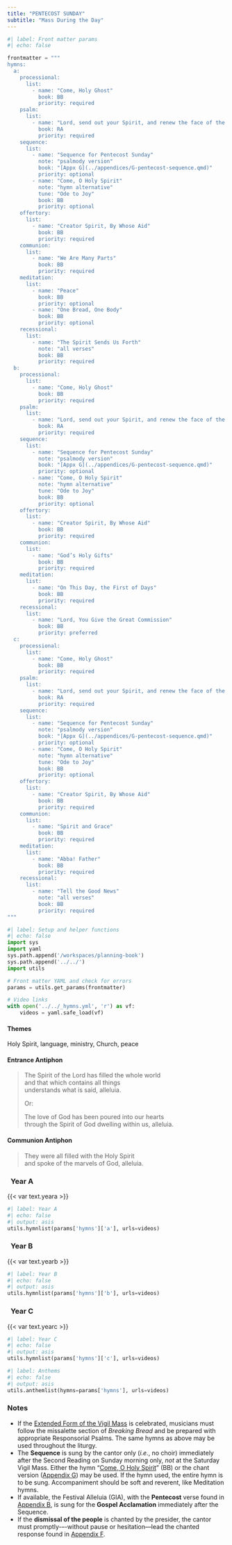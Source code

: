 ```yaml
---
title: "PENTECOST SUNDAY"
subtitle: "Mass During the Day"
---
```


```python
#| label: Front matter params
#| echo: false

frontmatter = """
hymns:
  a:
    processional:
      list:
        - name: "Come, Holy Ghost"
          book: BB
          priority: required
    psalm:
      list:
        - name: "Lord, send out your Spirit, and renew the face of the earth."
          book: RA
          priority: required
    sequence:
      list:
        - name: "Sequence for Pentecost Sunday"
          note: "psalmody version"
          book: "[Appx G](../appendices/G-pentecost-sequence.qmd)"
          priority: optional
        - name: "Come, O Holy Spirit"
          note: "hymn alternative"
          tune: "Ode to Joy"
          book: BB
          priority: optional
    offertory:
      list:
        - name: "Creator Spirit, By Whose Aid"
          book: BB
          priority: required
    communion:
      list:
        - name: "We Are Many Parts"
          book: BB
          priority: required
    meditation:
      list:
        - name: "Peace"
          book: BB
          priority: optional
        - name: "One Bread, One Body"
          book: BB
          priority: optional
    recessional:
      list:
        - name: "The Spirit Sends Us Forth"
          note: "all verses"
          book: BB
          priority: required
  b:
    processional:
      list:
        - name: "Come, Holy Ghost"
          book: BB
          priority: required
    psalm:
      list:
        - name: "Lord, send out your Spirit, and renew the face of the earth."
          book: RA
          priority: required
    sequence:
      list:
        - name: "Sequence for Pentecost Sunday"
          note: "psalmody version"
          book: "[Appx G](../appendices/G-pentecost-sequence.qmd)"
          priority: optional
        - name: "Come, O Holy Spirit"
          note: "hymn alternative"
          tune: "Ode to Joy"
          book: BB
          priority: optional
    offertory:
      list:
        - name: "Creator Spirit, By Whose Aid"
          book: BB
          priority: required
    communion:
      list:
        - name: "God’s Holy Gifts"
          book: BB
          priority: required
    meditation:
      list:
        - name: "On This Day, the First of Days"
          book: BB
          priority: required
    recessional:
      list:
        - name: "Lord, You Give the Great Commission"
          book: BB
          priority: preferred
  c:
    processional:
      list:
        - name: "Come, Holy Ghost"
          book: BB
          priority: required
    psalm:
      list:
        - name: "Lord, send out your Spirit, and renew the face of the earth."
          book: RA
          priority: required
    sequence:
      list:
        - name: "Sequence for Pentecost Sunday"
          note: "psalmody version"
          book: "[Appx G](../appendices/G-pentecost-sequence.qmd)"
          priority: optional
        - name: "Come, O Holy Spirit"
          note: "hymn alternative"
          tune: "Ode to Joy"
          book: BB
          priority: optional
    offertory:
      list:
        - name: "Creator Spirit, By Whose Aid"
          book: BB
          priority: required
    communion:
      list:
        - name: "Spirit and Grace"
          book: BB
          priority: required
    meditation:
      list:
        - name: "Abba! Father"
          book: BB
          priority: required
    recessional:
      list:
        - name: "Tell the Good News"
          note: "all verses"
          book: BB
          priority: required
"""
```

```python
#| label: Setup and helper functions
#| echo: false
import sys
import yaml
sys.path.append('/workspaces/planning-book')
sys.path.append('../../')
import utils

# Front matter YAML and check for errors
params = utils.get_params(frontmatter)

# Video links
with open('../../_hymns.yml', 'r') as vf:
    videos = yaml.safe_load(vf)
```

:::  {.red}
#### **Themes**
:::

Holy Spirit, language, ministry, Church, peace

:::  {.red}
#### **Entrance Antiphon**
:::

> The Spirit of the Lord has filled the whole world  
> and that which contains all things  
> understands what is said, alleluia.  
>  
> [Or:]{.red}  
>  
> The love of God has been poured into our hearts  
> through the Spirit of God dwelling within us, alleluia.

:::  {.red}
#### **Communion Antiphon**
:::

> They were all filled with the Holy Spirit  
> and spoke of the marvels of God, alleluia.

::: {.titlered}
### &nbsp; Year A
:::
{{< var text.yeara >}}

```python
#| label: Year A
#| echo: false
#| output: asis
utils.hymnlist(params['hymns']['a'], urls=videos)
```

::: {.titlered}
### &nbsp; Year B
:::
{{< var text.yearb >}}

```python
#| label: Year B
#| echo: false
#| output: asis
utils.hymnlist(params['hymns']['b'], urls=videos)
```

::: {.titlered}
### &nbsp; Year C
:::
{{< var text.yearc >}}

```python
#| label: Year C
#| echo: false
#| output: asis
utils.hymnlist(params['hymns']['c'], urls=videos)
```


```python
#| label: Anthems
#| echo: false
#| output: asis
utils.anthemlist(hymns=params['hymns'], urls=videos)
```

::: {.red}
### Notes
:::

* If the [Extended Form of the Vigil Mass](pentecost-vigil.qmd) is celebrated, musicians must follow the missalette section of *Breaking Bread* and be prepared with appropriate Responsorial Psalms. The same hymns as above may be used throughout the liturgy.
* The **Sequence** is sung by the cantor only (*i.e.*, no choir) immediately after the Second Reading on Sunday morning only, *not* at the Saturday Vigil Mass. Either the hymn “[Come, O Holy Spirit](https://www.youtube.com/watch?v=n210fEwUM48)” (BB) or the chant version ([Appendix G](../appendices/G-pentecost-sequence.qmd)) may be used. If the hymn used, the entire hymn is to be sung. Accompaniment should be soft and reverent, like Meditation hymns.
* If available, the Festival Alleluia (GIA), with the **Pentecost**
verse found in [Appendix B](../appendices/B-festival-alleluia.qmd), is sung for the **Gospel Acclamation** immediately after the Sequence.
* If the **dismissal of the people** is chanted by the presider, the cantor
must promptly-–-without pause or hesitation---lead the chanted response
found in [Appendix F](../easter/pentecost.qmd).